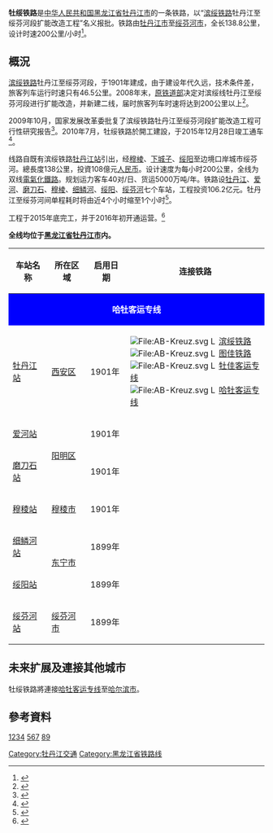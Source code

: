'''牡绥铁路'''是[[中华人民共和国|中华人民共和国]][[黑龙江省|黑龙江省]][[牡丹江市|牡丹江市]]的一条铁路，以“[[滨绥铁路|滨绥铁路]]牡丹江至绥芬河段扩能改造工程”名义报批。铁路由[[牡丹江市|牡丹江市]]至[[绥芬河市|绥芬河市]]，全长138.8公里，设计时速200公里/小时<ref>{{cite web| url=http://www.suifenhe.gov.cn/contents/1581/3865.html| title=牡绥线扩能改造项目| publisher=绥芬河市人民政府| accessdate=2013-11-29| archiveurl=https://web.archive.org/web/20131203041131/http://www.suifenhe.gov.cn/contents/1581/3865.html| archivedate=2013-12-03| deadurl=yes}}</ref>。

== 概況 ==
[[滨绥铁路|滨绥铁路]]牡丹江至绥芬河段，于1901年建成，由于建设年代久远，技术条件差，旅客列车运行时速只有46.5公里。2008年末，[[中华人民共和国铁道部|原铁道部]]决定对滨绥线牡丹江至绥芬河段进行扩能改造，并新建二线，届时旅客列车时速将达到200公里以上<ref>{{cite web | url=http://news.163.com/10/0514/09/66KQ2KPA00014AEE.html | title=牡绥线扩能改造3年后完工 哈尔滨2小时即达绥芬河 | accessdate=2013-11-29 | archive-url=https://web.archive.org/web/20131203034837/http://news.163.com/10/0514/09/66KQ2KPA00014AEE.html | archive-date=2013-12-03 | dead-url=yes }}</ref>。

2009年10月，国家发展改革委批复了滨绥铁路牡丹江至绥芬河段扩能改造工程可行性研究报告<ref>{{cite web | url=http://www.sdpc.gov.cn/xmsphz/t20091119_314102.htm | title=滨绥铁路牡丹江至绥芬河段扩能改造工程可行性研究报告通过批复 | publisher=中华人民共和国国家发展和改革委员会 | accessdate=2013-11-29 | archive-url=https://web.archive.org/web/20131203100220/http://www.sdpc.gov.cn/xmsphz/t20091119_314102.htm | archive-date=2013-12-03 | dead-url=yes }}</ref>。2010年7月，牡绥铁路於開工建設，于2015年12月28日竣工通车<ref>{{cite web | url=http://news.xinhuanet.com/local/2015-12/28/c_1117604730.htm | title=牡绥铁路扩能改造工程竣工通车 | accessdate=2015-12-28 | archive-date=2015-12-28 | archive-url=https://web.archive.org/web/20151228123518/http://news.xinhuanet.com/local/2015-12/28/c_1117604730.htm | dead-url=no }}</ref>。

线路自既有滨绥铁路[[牡丹江站|牡丹江站]]引出，经[[穆棱市|穆棱]]、[[下城子|下城子]]、[[绥阳县|绥阳]]至边境口岸城市绥芬河。總長度138公里，投資108億元[[人民币|人民币]]。设计速度为每小时200公里，全线为双线[[電氣化鐵路|電氣化鐵路]]。规划运力客车40对/日、货运5000万吨/年。铁路设[[牡丹江站|牡丹江]]、[[爱河站|爱河]]、[[磨刀石站|磨刀石]]、[[穆棱站|穆棱]]、[[细鳞河站|细鳞河]]、[[绥阳站|绥阳]]、[[绥芬河站|绥芬河]]七个车站，工程投资106.2亿元。牡丹江至绥芬河间单程耗时将由近4个小时缩至1个小时<ref name="fugong">{{Cite web |url=http://mudanjiang.dbw.cn/system/2012/05/23/053895161.shtml |title=牡绥铁路扩能改造项目全线11个工程开复工 |access-date=2013-11-29 |archive-url=https://web.archive.org/web/20130502151929/http://mudanjiang.dbw.cn/system/2012/05/23/053895161.shtml |archive-date=2013-05-02 |dead-url=yes }}</ref>。

工程于2015年底完工，并于2016年初开通运营。<ref>{{cite news|url=http://www.andatielu.com/html/4769155337.html|title=最近中俄电气化铁路正式开通|date=2016-01-07}}{{Dead link}}</ref>

'''全线均位于[[黑龙江省|黑龙江省]][[牡丹江市|牡丹江市]]内。'''
{| class="wikitable"  style="width:100%;"
! 车站名称
! 所在区域
! 启用日期
! 连接铁路
|-
| colspan=4 align="center" style="background-color:blue;color:#FFFFFF;" |'''哈牡客运专线'''
|- align="center"
! [[牡丹江站|牡丹江站]]
|[[西安区_(牡丹江市)|西安区]]
|1901年
| align=left |  [[File:AB-Kreuz.svg|File:AB-Kreuz.svg]] [[File:Logo_train_transilien.svg|16x16px]][[滨绥铁路|滨绥铁路]]<br>[[File:AB-Kreuz.svg|File:AB-Kreuz.svg]] [[File:Logo_train_transilien.svg|16x16px]][[图佳铁路|图佳铁路]]<br>[[File:AB-Kreuz.svg|File:AB-Kreuz.svg]] [[File:Logo_train_transilien.svg|16x16px]][[牡佳客运专线|牡佳客运专线]]<br>[[File:AB-Kreuz.svg|File:AB-Kreuz.svg]] [[File:Logo_train_transilien.svg|16x16px]][[哈牡客运专线|哈牡客运专线]]
|- align="center"
! [[爱河站|爱河站]]
| rowspan=2| [[阳明区|阳明区]]
|1901年
|
|- align="center"
! [[磨刀石站|磨刀石站]]
|1901年
|
|- align="center"
! [[穆稜站|穆稜站]]
|[[穆稜市|穆稜市]]
|1901年
|
|- align="center"
! [[细鳞河站|细鳞河站]]
| rowspan=2| [[东宁市|东宁市]]
|1899年
|
|- align="center"
! [[绥阳站|绥阳站]]
|1899年
|
|- align="center"
! [[绥芬河站|绥芬河站]]
|[[绥芬河市|绥芬河市]]
|1899年
|
|}

==未来扩展及連接其他城市==
牡绥铁路將連接[[哈牡客运专线|哈牡客运专线]]至[[哈尔滨市|哈尔滨市]]。

==參考資料==
<div class="references-small">
[http://www.mdj.gov.cn/shizheng/djyw/201811/t20181120_264725.html][http://www.aimin.gov.cn/system/201812/317391.html][https://m.dbw.cn/heilongjiang/system/2018/11/29/058114207.shtml][https://www.12306.cn/mormhweb/zxdt_news/201911/t20191128_26809.html] {{Wayback|url=https://www.12306.cn/mormhweb/zxdt_news/201911/t20191128_26809.html |date=20191129063151 }}[http://wap.china-railway.com.cn/xwzx/mtjj/xhs/xinhua_pc/201911/t20191126_97603.html][http://hlj.people.com.cn/n2/2019/1125/c220075-33573095.html][http://www.chinadaily.com.cn/dfpd/hlj/2015-05/25/content_20812608.htm] {{Wayback|url=http://www.chinadaily.com.cn/dfpd/hlj/2015-05/25/content_20812608.htm |date=20201005024352 }}[http://www.peoplerail.com/rail/show-478-244796-1.html][http://www.xinhuanet.com/fortune/2018-12/27/c_1123913708.htm] {{Wayback|url=http://www.xinhuanet.com/fortune/2018-12/27/c_1123913708.htm |date=20200807075345 }}<references />
</div>
{{滨绥铁路}}
{{中国高速铁路}}
[[Category:牡丹江交通|Category:牡丹江交通]]
[[Category:黑龙江省铁路线|Category:黑龙江省铁路线]]
